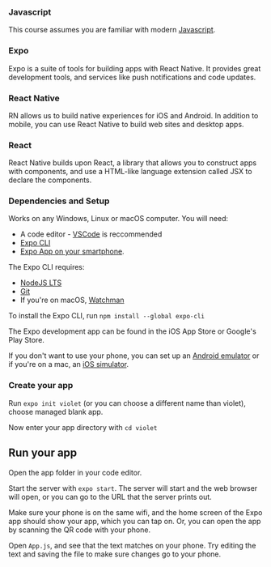 

### Javascript

This course assumes you are familiar with modern [Javascript](https://developer.mozilla.org/en-US/docs/Web/JavaScript/Guide/Introduction).

### Expo 

Expo is a suite of tools for building apps with React Native. It provides great development tools, and services like push notifications and code updates.

### React Native

RN allows us to build native experiences for iOS and Android. In addition to mobile, you can use React Native to build web sites and desktop apps.

### React

React Native builds upon React, a library that allows you to construct apps with components, and use a HTML-like language extension called JSX to declare the components.

### Dependencies and Setup

Works on any Windows, Linux or macOS computer. You will need:

- A code editor - [VSCode](https://code.visualstudio.com/) is reccommended
- [Expo CLI](https://docs.expo.io/get-started/installation/#1-expo-cli)
- [Expo App on your smartphone](https://docs.expo.io/get-started/installation/#2-expo-client-app-for-ios-and).

The Expo CLI requires:

- [NodeJS LTS](https://nodejs.org/en/)
- [Git](https://git-scm.com/)
- If you're on macOS, [Watchman](https://facebook.github.io/watchman/docs/install#buildinstall)

To install the Expo CLI, run `npm install --global expo-cli`

The Expo development app can be found in the iOS App Store or Google's Play Store.

If you don't want to use your phone, you can set up an [Android emulator](https://docs.expo.io/workflow/android-studio-emulator/) or if you're on a mac, an [iOS simulator](https://docs.expo.io/workflow/ios-simulator/).

### Create your app

Run `expo init violet` (or you can choose a different name than violet), choose managed blank app.

Now enter your app directory with `cd violet`

## Run your app

Open the app folder in your code editor. 

Start the server with `expo start`. The server will start and the web browser will open, or you can go to the URL that the server prints out.

Make sure your phone is on the same wifi, and the home screen of the Expo app should show your app, which you can tap on. Or, you can open the app by scanning the QR code with your phone.

Open `App.js`, and see that the text matches on your phone. Try editing the text and saving the file to make sure changes go to your phone.
